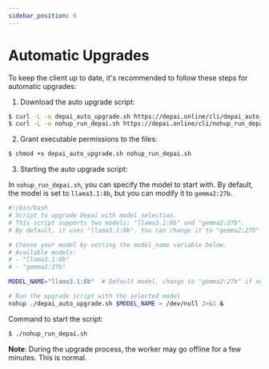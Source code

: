 ```yaml
---
sidebar_position: 6
---
```


# Automatic Upgrades

To keep the client up to date, it's recommended to follow these steps for automatic upgrades:

1) Download the auto upgrade script:
```bash
$ curl -L -o depai_auto_upgrade.sh https://depai.online/cli/depai_auto_upgrade.sh && echo -e "\nDownloaded depai_auto_upgrade.sh"
$ curl -L -o nohup_run_depai.sh https://depai.online/cli/nohup_run_depai.sh && echo -e "\nDownloaded nohup_run_depai.sh"
```

2) Grant executable permissions to the files:
```bash
$ chmod +x depai_auto_upgrade.sh nohup_run_depai.sh
```

3) Starting the auto upgrade script:

In `nohup_run_depai.sh`, you can specify the model to start with. By default, the model is set to `llama3.1:8b`, but you can modify it to `gemma2:27b`.

```bash
#!/bin/bash
# Script to upgrade Depai with model selection.
# This script supports two models: "llama3.1:8b" and "gemma2:27b".
# By default, it uses "llama3.1:8b". You can change it to "gemma2:27b" if needed.

# Choose your model by setting the model_name variable below.
# Available models:
# - "llama3.1:8b"
# - "gemma2:27b"

MODEL_NAME="llama3.1:8b"  # Default model, change to "gemma2:27b" if needed

# Run the upgrade script with the selected model
nohup ./depai_auto_upgrade.sh $MODEL_NAME > /dev/null 2>&1 &
```

Command to start the script:
```bash
$ ./nohup_run_depai.sh
```

**Note**: During the upgrade process, the worker may go offline for a few minutes. This is normal.
